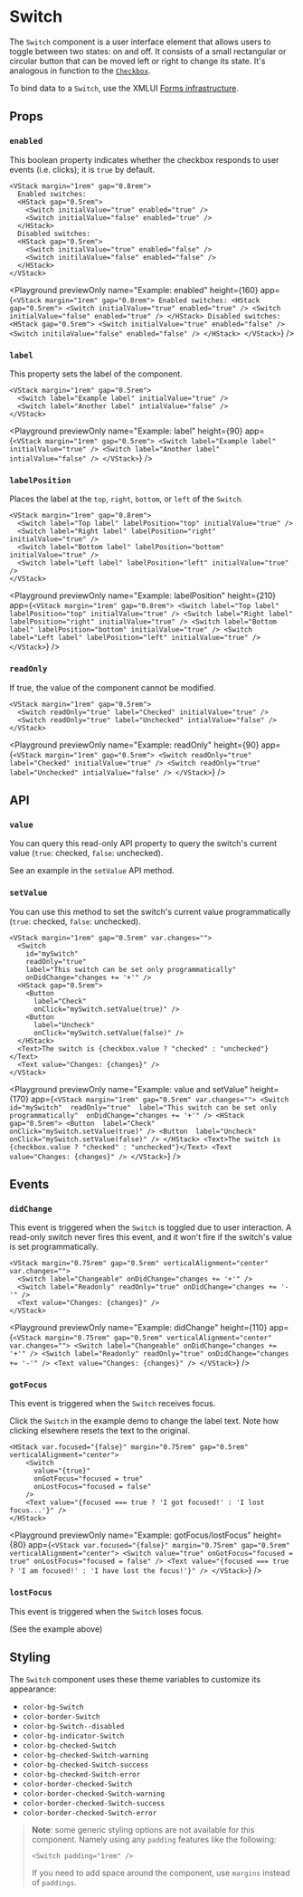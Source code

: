 # Switch

The `Switch` component is a user interface element that allows users to toggle between two states: on and off.
It consists of a small rectangular or circular button that can be moved left or right to change its state.
It's analogous in function to the [`Checkbox`](./Checkbox.mdx).

To bind data to a `Switch`, use the XMLUI [Forms infrastructure](../learning/using-components/forms).

## Props

### `enabled`

This boolean property indicates whether the checkbox responds to user events (i.e. clicks);
it is `true` by default.

```ueml copy {4-5, 9-10}
<VStack margin="1rem" gap="0.8rem">
  Enabled switches:
  <HStack gap="0.5rem">
    <Switch initialValue="true" enabled="true" />
    <Switch initialValue="false" enabled="true" />
  </HStack>
  Disabled switches:
  <HStack gap="0.5rem">
    <Switch initialValue="true" enabled="false" />
    <Switch initilaValue="false" enabled="false" />
  </HStack>
</VStack>
```

<Playground
  previewOnly
  name="Example: enabled"
  height={160}
  app={`
    <VStack margin="1rem" gap="0.8rem">
      Enabled switches:
      <HStack gap="0.5rem">
        <Switch initialValue="true" enabled="true" />
        <Switch initialValue="false" enabled="true" />
      </HStack>
      Disabled switches:
      <HStack gap="0.5rem">
        <Switch initialValue="true" enabled="false" />
        <Switch initilaValue="false" enabled="false" />
      </HStack>
    </VStack>
  `}
/>

### `label`

This property sets the label of the component.

```ueml copy
<VStack margin="1rem" gap="0.5rem">
  <Switch label="Example label" initialValue="true" />
  <Switch label="Another label" intialValue="false" />
</VStack>
```

<Playground
  previewOnly
  name="Example: label"
  height={90}
  app={`
    <VStack margin="1rem" gap="0.5rem">
      <Switch label="Example label" initialValue="true" />
      <Switch label="Another label" intialValue="false" />
    </VStack>
  `}
/>

### `labelPosition`

Places the label at the `top`, `right`, `bottom`, or `left` of the `Switch`.

```ueml copy
<VStack margin="1rem" gap="0.8rem">
  <Switch label="Top label" labelPosition="top" initialValue="true" />
  <Switch label="Right label" labelPosition="right" initialValue="true" />
  <Switch label="Bottom label" labelPosition="bottom" initialValue="true" />
  <Switch label="Left label" labelPosition="left" initialValue="true" />
</VStack>
```

<Playground
  previewOnly
  name="Example: labelPosition"
  height={210}
  app={`
    <VStack margin="1rem" gap="0.8rem">
      <Switch label="Top label" labelPosition="top" initialValue="true" />
      <Switch label="Right label" labelPosition="right" initialValue="true" />
      <Switch label="Bottom label" labelPosition="bottom" initialValue="true" />
      <Switch label="Left label" labelPosition="left" initialValue="true" />
    </VStack>
  `}
/>

### `readOnly`

If true, the value of the component cannot be modified.

```ueml copy
<VStack margin="1rem" gap="0.5rem">
  <Switch readOnly="true" label="Checked" initialValue="true" />
  <Switch readOnly="true" label="Unchecked" intialValue="false" />
</VStack>
```

<Playground
  previewOnly
  name="Example: readOnly"
  height={90}
  app={`
    <VStack margin="1rem" gap="0.5rem">
      <Switch readOnly="true" label="Checked" initialValue="true" />
      <Switch readOnly="true" label="Unchecked" intialValue="false" />
    </VStack>
  `}
/>

## API

### `value`

You can query this read-only API property to query the switch's current value (`true`: checked, `false`: unchecked).

See an example in the `setValue` API method.

### `setValue`

You can use this method to set the switch's current value programmatically (`true`: checked, `false`: unchecked).

```ueml copy {9,12,14}
<VStack margin="1rem" gap="0.5rem" var.changes="">
  <Switch 
    id="mySwitch" 
    readOnly="true" 
    label="This switch can be set only programmatically" 
    onDidChange="changes += '+'" />
  <HStack gap="0.5rem">
    <Button 
      label="Check" 
      onClick="mySwitch.setValue(true)" />
    <Button 
      label="Uncheck" 
      onClick="mySwitch.setValue(false)" />
  </HStack>
  <Text>The switch is {checkbox.value ? "checked" : "unchecked"}</Text>
  <Text value="Changes: {changes}" />
</VStack>
```

<Playground
    previewOnly
    name="Example: value and setValue"
    height={170}
    app={`
    <VStack margin="1rem" gap="0.5rem" var.changes="">
      <Switch 
        id="mySwitch" 
        readOnly="true" 
        label="This switch can be set only programmatically" 
        onDidChange="changes += '+'" />
      <HStack gap="0.5rem">
        <Button 
          label="Check" 
          onClick="mySwitch.setValue(true)" />
        <Button 
          label="Uncheck" 
          onClick="mySwitch.setValue(false)" />
      </HStack>
      <Text>The switch is {checkbox.value ? "checked" : "unchecked"}</Text>
      <Text value="Changes: {changes}" />
    </VStack>
  `}
/>

## Events

### `didChange`

This event is triggered when the `Switch` is toggled due to user interaction.
A read-only switch never fires this event, and it won't fire if the switch's value is set programmatically.

```ueml copy
<VStack margin="0.75rem" gap="0.5rem" verticalAlignment="center" var.changes="">
  <Switch label="Changeable" onDidChange="changes += '+'" />
  <Switch label="Readonly" readOnly="true" onDidChange="changes += '-'" />
  <Text value="Changes: {changes}" />
</VStack>
```

<Playground
  previewOnly
  name="Example: didChange"
  height={110}
  app={`
    <VStack margin="0.75rem" gap="0.5rem" verticalAlignment="center" var.changes="">
      <Switch label="Changeable" onDidChange="changes += '+'" />
      <Switch label="Readonly" readOnly="true" onDidChange="changes += '-'" />
      <Text value="Changes: {changes}" />
    </VStack>
  `}
/>

### `gotFocus`

This event is triggered when the `Switch` receives focus.

Click the `Switch` in the example demo to change the label text. Note how clicking elsewhere resets the text to the original.

```ueml copy {4,5}
<HStack var.focused="{false}" margin="0.75rem" gap="0.5rem" verticalAlignment="center">
    <Switch
      value="{true}"
      onGotFocus="focused = true"
      onLostFocus="focused = false"
    />
    <Text value="{focused === true ? 'I got focused!' : 'I lost focus...'}" />
</HStack>
```

<Playground
  previewOnly
  name="Example: gotFocus/lostFocus"
  height={80}
  app={`
    <VStack var.focused="{false}" margin="0.75rem" gap="0.5rem" verticalAlignment="center">
      <Switch
        value="true"
        onGotFocus="focused = true"
        onLostFocus="focused = false"
      />
      <Text value="{focused === true ? 'I am focused!' : 'I have lost the focus!'}" />
    </VStack>
  `}
/>

### `lostFocus`

This event is triggered when the `Switch` loses focus.

(See the example above)

## Styling

The `Switch` component uses these theme variables to customize its appearance:

- `color-bg-Switch`
- `color-border-Switch`
- `color-bg-Switch--disabled`
- `color-bg-indicator-Switch`
- `color-bg-checked-Switch`
- `color-bg-checked-Switch-warning`
- `color-bg-checked-Switch-success`
- `color-bg-checked-Switch-error`
- `color-border-checked-Switch`
- `color-border-checked-Switch-warning`
- `color-border-checked-Switch-success`
- `color-border-checked-Switch-error`

> **Note**: some generic styling options are not available for this component.
> Namely using any `padding` features like the following:
>
> ```
> <Switch padding="1rem" />
> ```
>
> If you need to add space around the component, use `margins` instead of `paddings`.
